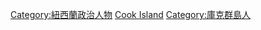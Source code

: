 [[Category:紐西蘭政治人物|Category:紐西蘭政治人物]]
[[Category:大洋洲政治人物|Cook Island]]
[[Category:庫克群島人|Category:庫克群島人]]